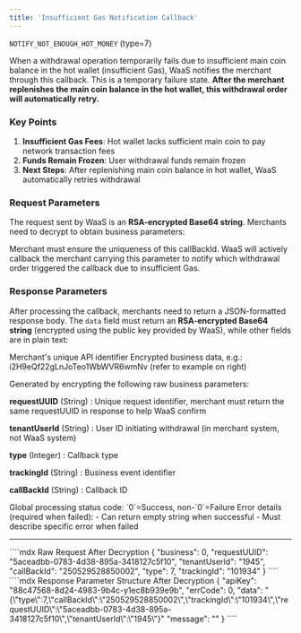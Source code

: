 ```yaml
---
title: 'Insufficient Gas Notification Callback'
---
```


`NOTIFY_NOT_ENOUGH_HOT_MONEY` (type=7)

When a withdrawal operation temporarily fails due to insufficient main coin balance in the hot wallet (insufficient Gas), WaaS notifies the merchant through this callback. This is a temporary failure state. **After the merchant replenishes the main coin balance in the hot wallet, this withdrawal order will automatically retry.**

### Key Points
1. **Insufficient Gas Fees**: Hot wallet lacks sufficient main coin to pay network transaction fees
2. **Funds Remain Frozen**: User withdrawal funds remain frozen
3. **Next Steps**: After replenishing main coin balance in hot wallet, WaaS automatically retries withdrawal

### Request Parameters
The request sent by WaaS is an **RSA-encrypted Base64 string**. Merchants need to decrypt to obtain business parameters:

<ResponseField name="Insufficient Gas Request Parameters" type="object">

<Expandable title="View Full Parameter List">

<ResponseField name="callBackId" type="String" required="Yes" example="250529528850002">
Merchant must ensure the uniqueness of this callBackId. WaaS will actively callback the merchant carrying this parameter to notify which withdrawal order triggered the callback due to insufficient Gas.
</ResponseField>

</Expandable>
</ResponseField>

### Response Parameters
After processing the callback, merchants need to return a JSON-formatted response body. The `data` field must return an **RSA-encrypted Base64 string** (encrypted using the public key provided by WaaS), while other fields are in plain text:

<ResponseField name="Insufficient Gas Response Parameters" type="object">

<Expandable title="View Full Parameter List">

<ResponseField name="apiKey" type="String" required="Yes" example="88c47568-8d24-4983-9b4c-y1ec8b939e9b">
Merchant's unique API identifier
</ResponseField>

<ResponseField name="data" type="String" required="Yes" example="i2H9eQf22gLnJoTeo1WbWVR6wmNv/Ryom5UjTPm4yM2aeuQUkpsErZAY...">
Encrypted business data, e.g.: i2H9eQf22gLnJoTeo1WbWVR6wmNv (refer to example on right)

   Generated by encrypting the following raw business parameters:

   **requestUUID** (String) : Unique request identifier, merchant must return the same requestUUID in response to help WaaS confirm

   **tenantUserId** (String) : User ID initiating withdrawal (in merchant system, not WaaS system)

   **type** (Integer) : Callback type

   **trackingId** (String) : Business event identifier

   **callBackId** (String) : Callback ID

</ResponseField>

<ResponseField name="errCode" type="Integer" required="Yes" example="0">
Global processing status code:
`0`=Success, non-`0`=Failure
</ResponseField>

<ResponseField name="message" type="String" required="Yes" example="">
Error details (required when failed):
- Can return empty string when successful
- Must describe specific error when failed
</ResponseField>

</Expandable>
</ResponseField>

---

<RequestExample>
````mdx Raw Request After Decryption
{
  "business": 0,
  "requestUUID": "5aceadbb-0783-4d38-895a-3418127c5f10",
  "tenantUserId": "1945",
  "callBackId": "250529528850002",
  "type": 7,
  "trackingId": "101934"
}
````
</RequestExample>


<ResponseExample>
````mdx Response Parameter Structure After Decryption
{
  "apiKey": "88c47568-8d24-4983-9b4c-y1ec8b939e9b",
  "errCode": 0,
  "data": "{\"type\":7,\"callBackId\":\"250529528850002\",\"trackingId\":\"101934\",\"requestUUID\":\"5aceadbb-0783-4d38-895a-3418127c5f10\",\"tenantUserId\":\"1945\"}"
  "message": ""
}
````
</ResponseExample>
